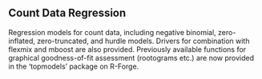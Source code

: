 ## Count Data Regression

Regression models for count data, including negative binomial, zero-inflated, zero-truncated,
and hurdle models. Drivers for combination with flexmix and mboost are also provided.
Previously available functions for graphical goodness-of-fit assessment (rootograms etc.)
are now provided in the 'topmodels' package on R-Forge.
